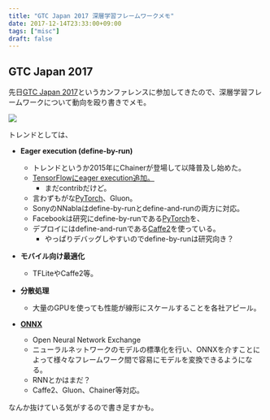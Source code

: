 ```yaml
---
title: "GTC Japan 2017 深層学習フレームワークメモ"
date: 2017-12-14T23:33:00+09:00
tags: ["misc"]
draft: false
---
```

## GTC Japan 2017
先日[GTC Japan 2017](https://www.gputechconf.jp/)というカンファレンスに参加してきたので、深層学習フレームワークについて動向を殴り書きでメモ。

![](/static/images/tf.JPG)

トレンドとしては、

- **Eager execution (define-by-run)**
    - トレンドというか2015年にChainerが登場して以降普及し始めた。
    - [TensorFlowにeager execution追加。](https://research.googleblog.com/2017/10/eager-execution-imperative-define-by.html)
        - まだcontribだけど。
    - 言わずもがな[PyTorch](http://pytorch.org/)、Gluon。
    - SonyのNNablaはdefine-by-runとdefine-and-runの両方に対応。
    - Facebookは研究にdefine-by-runである[PyTorch](http://pytorch.org/)を、
    - デプロイにはdefine-and-runである[Caffe2](https://caffe2.ai/)を使っている。
        - やっぱりデバッグしやすいのでdefine-by-runは研究向き？

- **モバイル向け最適化**
    - TFLiteやCaffe2等。

- **分散処理**
    - 大量のGPUを使っても性能が線形にスケールすることを各社アピール。

- [**ONNX**](https://onnx.ai/)
    - Open Neural Network Exchange
    - ニューラルネットワークのモデルの標準化を行い、ONNXを介すことによって様々なフレームワーク間で容易にモデルを変換できるようになる。
    - RNNとかはまだ？
    - Caffe2、Gluon、Chainer等対応。

なんか抜けている気がするので書き足すかも。